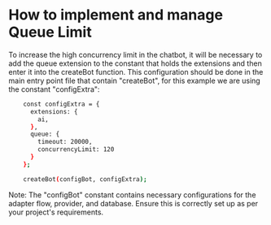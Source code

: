 # How to implement and manage Queue Limit


To increase the high concurrency limit in the chatbot, it will be necessary to add the queue extension to the constant that holds the extensions and then enter it into the createBot function. This configuration should be done in the main entry point file that contain "createBot", for this example we are using the constant "configExtra":

```bash
    const configExtra = {
      extensions: {
        ai,
      },
      queue: {
        timeout: 20000,
        concurrencyLimit: 120
      }
    };

    createBot(configBot, configExtra);
```
Note: The "configBot" constant contains necessary configurations for the adapter flow, provider, and database. Ensure this is correctly set up as per your project's requirements.

